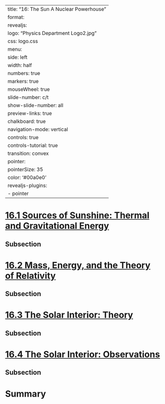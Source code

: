 
---
title: "16: The Sun A Nuclear Powerhouse"
format:
  revealjs:
    logo: "Physics Department Logo2.jpg"
    css: logo.css
    menu:
      side: left
      width: half
      numbers: true
      markers: true
    mouseWheel: true
    slide-number: c/t 
    show-slide-number: all
    preview-links: true
    chalkboard: true
    navigation-mode: vertical
    controls: true
    controls-tutorial: true
    transition: convex
    pointer:
      pointerSize: 35
      color: '#00a0e0'
revealjs-plugins:
  - pointer
---


# [16.1 Sources of Sunshine: Thermal and Gravitational Energy](https://openstax.org/books/astronomy-2e/pages/16-1-sources-of-sunshine-thermal-and-gravitational-energy)

## Subsection 

# [16.2 Mass, Energy, and the Theory of Relativity](https://openstax.org/books/astronomy-2e/pages/16-2-mass-energy-and-the-theory-of-relativity)

## Subsection 

# [16.3 The Solar Interior: Theory](https://openstax.org/books/astronomy-2e/pages/16-3-the-solar-interior-theory)

## Subsection 

# [16.4 The Solar Interior: Observations](https://openstax.org/books/astronomy-2e/pages/16-4-the-solar-interior-observations)

## Subsection 

# Summary